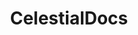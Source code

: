 ---
title: "CelestialDocs"
description: "CelestialDocs is a minimal, fast, and customizable documentation template using Astro, Tailwind CSS, and Shadcn UI—perfect for well-structured docs."
tags: 
- ansible
githubRepo: "HYP3R00T/CelestialDocs"
documentation: "https://celestialdocs.hyperoot.dev/"
featured: false
draft: false
cover: "./images/celestialdocs_transparent.png"
coverAlt: "github social preview"
readMore: false
---